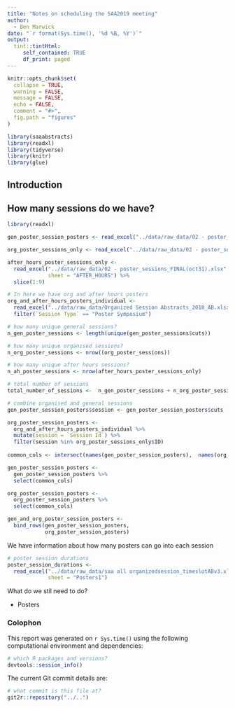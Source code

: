 ```yaml
---
title: "Notes on scheduling the SAA2019 meeting"
author:
  - Ben Marwick
date: "`r format(Sys.time(), '%d %B, %Y')`"
output:
  tint::tintHtml: 
     self_contained: TRUE
     df_print: paged
---
```



<!-- This is the format for text comments that will be ignored during renderings. Do not put R code in these comments because it will not be ignored. -->

```r
knitr::opts_chunk$set(
  collapse = TRUE,
  warning = FALSE,
  message = FALSE,
  echo = FALSE,
  comment = "#>",
  fig.path = "figures"
)

library(saaabstracts)
library(readxl)
library(tidyverse)
library(knitr)
library(glue)

```
## Introduction



## How many sessions do we have?

```r
library(readxl)

gen_poster_session_posters <- read_excel("../data/raw_data/02 - poster_sessions_FINAL(oct31).xlsx")

org_poster_sessions_only <- read_excel("../data/raw_data/02 - poster_sessions_FINAL(oct31).xlsx", sheet = "ORGANIZED_POSTER_SESSION_SIZES")

after_hours_poster_sessions_only <- 
  read_excel("../data/raw_data/02 - poster_sessions_FINAL(oct31).xlsx", 
             sheet = "AFTER_HOURS") %>% 
  slice(1:9)

# In here we have org and after hours posters
org_and_after_hours_posters_individual <- 
  read_excel("../data/raw_data/Organized Session Abstracts_2018_AB.xlsx") %>% 
  filter(`Session Type` == "Poster Symposium")

# how many unique general sessions? 
n_gen_poster_sessions <- length(unique(gen_poster_sessions$cuts))

# how many unique organised sessions? 
n_org_poster_sessions <- nrow((org_poster_sessions))

# how many unique after hours sessions? 
n_ah_poster_sessions <- nrow(after_hours_poster_sessions_only)

# total number of sessions
total_number_of_sessions <-  n_gen_poster_sessions + n_org_poster_sessions + n_ah_poster_sessions

# combine organised and general sessions
gen_poster_session_posters$session <- gen_poster_session_posters$cuts

org_poster_session_posters <- 
  org_and_after_hours_posters_individual %>% 
  mutate(session = `Session Id`) %>% 
  filter(session %in% org_poster_sessions_only$ID) 
  
common_cols <- intersect(names(gen_poster_session_posters),  names(org_poster_session_posters))

gen_poster_session_posters <- 
  gen_poster_session_posters %>% 
  select(common_cols)

org_poster_session_posters <- 
  org_poster_session_posters %>% 
  select(common_cols)

gen_and_org_poster_session_posters <- 
  bind_rows(gen_poster_session_posters, 
            org_poster_session_posters)

```

We have information about how many posters can go into each session

```r
# poster session durations
poster_session_durations <- 
  read_excel("../data/raw_data/saa all organizedsession_timeslotABv3.xls", 
             sheet = "Posters1")
```




What do we stil need to do?

- Posters 


### Colophon

This report was generated on `r Sys.time()` using the following computational environment and dependencies: 

```r
# which R packages and versions?
devtools::session_info()
```

The current Git commit details are:

```r
# what commit is this file at? 
git2r::repository("../..")
```

